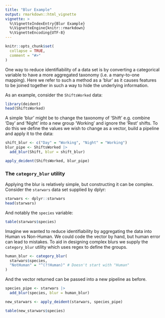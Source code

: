 ```yaml
---
title: "Blur Example"
output: rmarkdown::html_vignette
vignette: >
  %\VignetteIndexEntry{Blur Example}
  %\VignetteEngine{knitr::rmarkdown}
  %\VignetteEncoding{UTF-8}
---
```


```r
knitr::opts_chunk$set(
  collapse = TRUE,
  comment = "#>"
)
```

One way to reduce identifiability of a data set is by converting a categorical variable to have a more aggregated taxonomy (i.e. a many-to-one mapping).  Here we refer to such a method as a 'blur' as it causes features to be joined together in such a way to hide the underlying information.

As an example, consider the `ShiftsWorked` data:

```r
library(deident)
head(ShiftsWorked)
```

A simple 'blur' might be to change the taxonomy of 'Shift' e.g. combine 'Day' and 'Night' into a new group 'Working' and ignore the 'Rest' shifts.  To do this we define the values we wish to change as a vector, build a pipeline and apply it to the data:

``` r
shift_blur <- c("Day" = "Working", "Night" = "Working")
blur_pipe <- ShiftsWorked |>
  add_blur(Shift, blur = shift_blur)

apply_deident(ShiftsWorked, blur_pipe)
```

### The `category_blur` utility

Applying the blur is relatively simple, but constructing it can be complex.  Consider the `starwars` data set supplied by dplyr:

``` r
starwars <- dplyr::starwars
head(starwars)
```

And notably the `species` variable:

``` r
table(starwars$species)
```

Imagine we wanted to reduce identifiability by aggregating the data into Human
 vs Non-Human.  We could code the vector by hand, but human error can lead to mistakes. To aid in designing complex blurs we supply the `category_blur` utility which uses regex to define the groups.

``` r
human_blur <- category_blur(
  starwars$species,
  "NotHuman" = "^(?!Human)" # Doesn't start with "Human"
)
```

And the vector returned can be passed into a new pipeline as before.

``` r
species_pipe <- starwars |>
  add_blur(species, blur = human_blur)

new_starwars <- apply_deident(starwars, species_pipe)

table(new_starwars$species)
```
